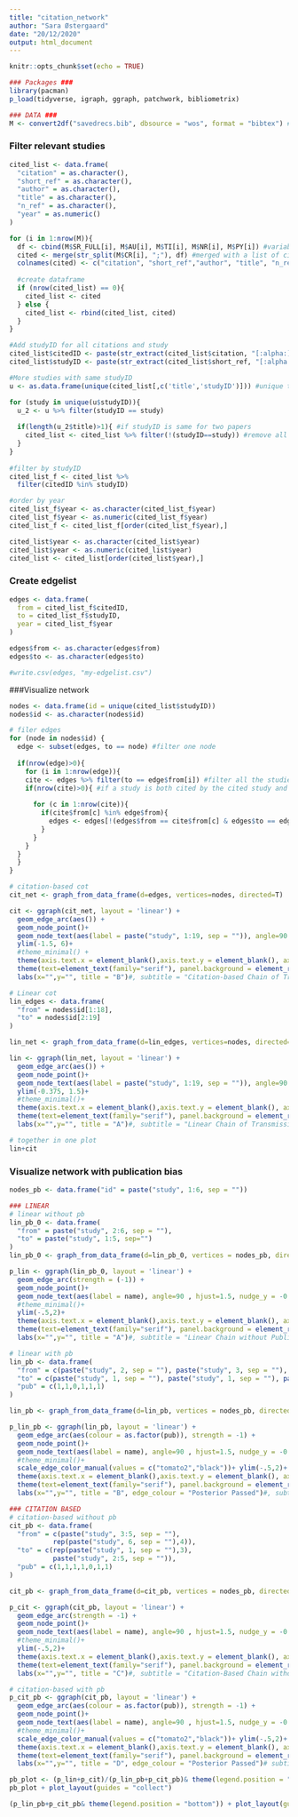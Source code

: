 ```yaml
---
title: "citation_network"
author: "Sara Østergaard"
date: "20/12/2020"
output: html_document
---
```


```r
knitr::opts_chunk$set(echo = TRUE)
```

```r
### Packages ###
library(pacman)
p_load(tidyverse, igraph, ggraph, patchwork, bibliometrix)

### DATA ###
M <- convert2df("savedrecs.bib", dbsource = "wos", format = "bibtex") #from world of science
```

### Filter relevant studies
```r
cited_list <- data.frame(
  "citation" = as.character(),
  "short_ref" = as.character(),
  "author" = as.character(),
  "title" = as.character(), 
  "n_ref" = as.character(),
  "year" = as.numeric()
)

for (i in 1:nrow(M)){
  df <- cbind(M$SR_FULL[i], M$AU[i], M$TI[i], M$NR[i], M$PY[i]) #variables we need
  cited <- merge(str_split(M$CR[i], ";"), df) #merged with a list of citations
  colnames(cited) <- c("citation", "short_ref","author", "title", "n_ref", "year") #change colnames
  
  #create dataframe
  if (nrow(cited_list) == 0){
    cited_list <- cited
  } else {
    cited_list <- rbind(cited_list, cited)
  }
}

#Add studyID for all citations and study
cited_list$citedID <- paste(str_extract(cited_list$citation, "[:alpha:]+"), str_extract(cited_list$citation, "\\d+"), sep = "") 
cited_list$studyID <- paste(str_extract(cited_list$short_ref, "[:alpha:]+"), cited_list$year, sep ="")

#More studies with same studyID
u <- as.data.frame(unique(cited_list[,c('title','studyID')])) #unique title and studyID

for (study in unique(u$studyID)){
  u_2 <- u %>% filter(studyID == study)
  
  if(length(u_2$title)>1){ #if studyID is same for two papers
    cited_list <- cited_list %>% filter(!(studyID==study)) #remove all studies with that studyID
  }
}
 
#filter by studyID
cited_list_f <- cited_list %>% 
  filter(citedID %in% studyID)

#order by year
cited_list_f$year <- as.character(cited_list_f$year)
cited_list_f$year <- as.numeric(cited_list_f$year)
cited_list_f <- cited_list_f[order(cited_list_f$year),]

cited_list$year <- as.character(cited_list$year)
cited_list$year <- as.numeric(cited_list$year)
cited_list <- cited_list[order(cited_list$year),]
```

### Create edgelist
```r
edges <- data.frame(
  from = cited_list_f$citedID,
  to = cited_list_f$studyID,
  year = cited_list_f$year
)

edges$from <- as.character(edges$from)
edges$to <- as.character(edges$to)

#write.csv(edges, "my-edgelist.csv")
```

###Visualize network
```r
nodes <- data.frame(id = unique(cited_list$studyID))
nodes$id <- as.character(nodes$id)

# filer edges
for (node in nodes$id) {
  edge <- subset(edges, to == node) #filter one node
  
  if(nrow(edge)>0){
    for (i in 1:nrow(edge)){
    cite <- edges %>% filter(to == edge$from[i]) #filter all the studies the node cites
    if(nrow(cite)>0){ #if a study is both cited by the cited study and the node
      
      for (c in 1:nrow(cite)){
        if(cite$from[c] %in% edge$from){
          edges <- edges[!(edges$from == cite$from[c] & edges$to == edge$to[i]),]
        }
      }
    }
  }
  }
}

# citation-based cot
cit_net <- graph_from_data_frame(d=edges, vertices=nodes, directed=T)

cit <- ggraph(cit_net, layout = 'linear') +
  geom_edge_arc(aes()) +
  geom_node_point()+
  geom_node_text(aes(label = paste("study", 1:19, sep = "")), angle=90 , hjust=1.5, nudge_y = -0.01) + 
  ylim(-1.5, 6)+
  #theme_minimal() + 
  theme(axis.text.x = element_blank(),axis.text.y = element_blank(), axis.ticks = element_blank()) + 
  theme(text=element_text(family="serif"), panel.background = element_rect(fill = "white"), panel.grid = element_line(colour = "grey90"))+
  labs(x="",y="", title = "B")#, subtitle = "Citation-based Chain of Transmission", edge_colour = "StudyID")

# Linear cot
lin_edges <- data.frame(
  "from" = nodes$id[1:18],
  "to" = nodes$id[2:19]
)

lin_net <- graph_from_data_frame(d=lin_edges, vertices=nodes, directed=T)

lin <- ggraph(lin_net, layout = 'linear') +
  geom_edge_arc(aes()) +
  geom_node_point()+
  geom_node_text(aes(label = paste("study", 1:19, sep = "")), angle=90 , hjust=1.5, nudge_y = -0.01)+
  ylim(-0.375, 1.5)+
  #theme_minimal()+ 
  theme(axis.text.x = element_blank(),axis.text.y = element_blank(), axis.ticks = element_blank()) + 
  theme(text=element_text(family="serif"), panel.background = element_rect(fill = "white"), panel.grid = element_line(colour = "grey90"))+
  labs(x="",y="", title = "A")#, subtitle = "Linear Chain of Transmission", edge_colour = "StudyID")

# together in one plot
lin+cit 
```

### Visualize network with publication bias
```r
nodes_pb <- data.frame("id" = paste("study", 1:6, sep = ""))

### LINEAR
# linear without pb
lin_pb_0 <- data.frame(
  "from" = paste("study", 2:6, sep = ""),
  "to" = paste("study", 1:5, sep="")
)
lin_pb_0 <- graph_from_data_frame(d=lin_pb_0, vertices = nodes_pb, directed=T)

p_lin <- ggraph(lin_pb_0, layout = 'linear') +
  geom_edge_arc(strength = (-1)) +
  geom_node_point()+
  geom_node_text(aes(label = name), angle=90 , hjust=1.5, nudge_y = -0.01)+
  #theme_minimal()+ 
  ylim(-.5,2)+
  theme(axis.text.x = element_blank(),axis.text.y = element_blank(), axis.ticks = element_blank())+#, panel.grid.major = element_blank(), panel.grid.minor = element_blank()) + 
  theme(text=element_text(family="serif"), panel.background = element_rect(fill = "white"), panel.grid = element_line(colour = "grey90"))+
  labs(x="",y="", title = "A")#, subtitle = "Linear Chain without Publication Bias")

# linear with pb
lin_pb <- data.frame(
  "from" = c(paste("study", 2, sep = ""), paste("study", 3, sep = ""), paste("study", 3:6, sep = "")),
  "to" = c(paste("study", 1, sep = ""), paste("study", 1, sep = ""), paste("study", 2:5, sep = "")),
  "pub" = c(1,1,0,1,1,1)
)

lin_pb <- graph_from_data_frame(d=lin_pb, vertices = nodes_pb, directed=T)

p_lin_pb <- ggraph(lin_pb, layout = 'linear') +
  geom_edge_arc(aes(colour = as.factor(pub)), strength = -1) +
  geom_node_point()+
  geom_node_text(aes(label = name), angle=90 , hjust=1.5, nudge_y = -0.01)+
  #theme_minimal()+ 
  scale_edge_color_manual(values = c("tomato2","black"))+ ylim(-.5,2)+
  theme(axis.text.x = element_blank(),axis.text.y = element_blank(), axis.ticks = element_blank())+#, panel.grid.major = element_blank(), panel.grid.minor = element_blank()) + 
  theme(text=element_text(family="serif"), panel.background = element_rect(fill = "white"), panel.grid = element_line(colour = "grey90"))+
  labs(x="",y="", title = "B", edge_colour = "Posterior Passed")#, subtitle = "Linear Chain with Publication Bias")

### CITATION BASED
# citation-based without pb
cit_pb <- data.frame(
  "from" = c(paste("study", 3:5, sep = ""), 
           rep(paste("study", 6, sep = ""),4)),
  "to" = c(rep(paste("study", 1, sep = ""),3), 
           paste("study", 2:5, sep = "")),
  "pub" = c(1,1,1,1,0,1,1)
)

cit_pb <- graph_from_data_frame(d=cit_pb, vertices = nodes_pb, directed=T)

p_cit <- ggraph(cit_pb, layout = 'linear') +
  geom_edge_arc(strength = -1) +
  geom_node_point()+
  geom_node_text(aes(label = name), angle=90 , hjust=1.5, nudge_y = -0.01)+
  #theme_minimal()+ 
  ylim(-.5,2)+
  theme(axis.text.x = element_blank(),axis.text.y = element_blank(), axis.ticks = element_blank())+#, panel.grid.major = element_blank(), panel.grid.minor = element_blank()) + 
  theme(text=element_text(family="serif"), panel.background = element_rect(fill = "white"), panel.grid = element_line(colour = "grey90"))+
  labs(x="",y="", title = "C")#, subtitle = "Citation-Based Chain without Publication Bias")

# citation-based with pb
p_cit_pb <- ggraph(cit_pb, layout = 'linear') +
  geom_edge_arc(aes(colour = as.factor(pub)), strength = -1) +
  geom_node_point()+
  geom_node_text(aes(label = name), angle=90 , hjust=1.5, nudge_y = -0.01)+
  #theme_minimal()+ 
  scale_edge_color_manual(values = c("tomato2","black"))+ ylim(-.5,2)+
  theme(axis.text.x = element_blank(),axis.text.y = element_blank(), axis.ticks = element_blank())+#, panel.grid.major = element_blank(), panel.grid.minor = element_blank()) + 
  theme(text=element_text(family="serif"), panel.background = element_rect(fill = "white"), panel.grid = element_line(colour = "grey90"))+
  labs(x="",y="", title = "D", edge_colour = "Posterior Passed")# subtitle = "Citation-Based Chain with Publication Bias")

pb_plot <- (p_lin+p_cit)/(p_lin_pb+p_cit_pb)& theme(legend.position = "bottom")
pb_plot + plot_layout(guides = "collect")

(p_lin_pb+p_cit_pb& theme(legend.position = "bottom")) + plot_layout(guides = "collect")
```

